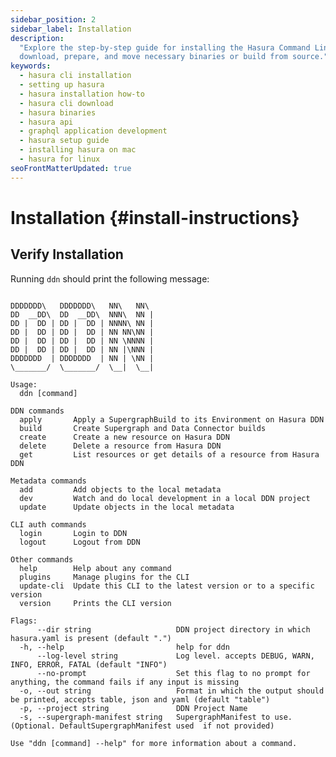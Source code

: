 ```yaml
---
sidebar_position: 2
sidebar_label: Installation
description:
  "Explore the step-by-step guide for installing the Hasura Command Line Interface for various systems. Learn how to
  download, prepare, and move necessary binaries or build from source."
keywords:
  - hasura cli installation
  - setting up hasura
  - hasura installation how-to
  - hasura cli download
  - hasura binaries
  - hasura api
  - graphql application development
  - hasura setup guide
  - installing hasura on mac
  - hasura for linux
seoFrontMatterUpdated: true
---
```



# Installation {#install-instructions}

<InstallTheCli />

## Verify Installation

Running `ddn` should print the following message:

```

DDDDDDD\   DDDDDDD\   NN\   NN\
DD  __DD\  DD  __DD\  NNN\  NN |
DD |  DD | DD |  DD | NNNN\ NN |
DD |  DD | DD |  DD | NN NN\NN |
DD |  DD | DD |  DD | NN \NNNN |
DD |  DD | DD |  DD | NN |\NNN |
DDDDDDD  | DDDDDDD  | NN | \NN |
\_______/  \_______/  \__|  \__|

Usage:
  ddn [command]

DDN commands
  apply       Apply a SupergraphBuild to its Environment on Hasura DDN
  build       Create Supergraph and Data Connector builds
  create      Create a new resource on Hasura DDN
  delete      Delete a resource from Hasura DDN
  get         List resources or get details of a resource from Hasura DDN

Metadata commands
  add         Add objects to the local metadata
  dev         Watch and do local development in a local DDN project
  update      Update objects in the local metadata

CLI auth commands
  login       Login to DDN
  logout      Logout from DDN

Other commands
  help        Help about any command
  plugins     Manage plugins for the CLI
  update-cli  Update this CLI to the latest version or to a specific version
  version     Prints the CLI version

Flags:
      --dir string                   DDN project directory in which hasura.yaml is present (default ".")
  -h, --help                         help for ddn
      --log-level string             Log level. accepts DEBUG, WARN, INFO, ERROR, FATAL (default "INFO")
      --no-prompt                    Set this flag to no prompt for anything, the command fails if any input is missing
  -o, --out string                   Format in which the output should be printed, accepts table, json and yaml (default "table")
  -p, --project string               DDN Project Name
  -s, --supergraph-manifest string   SupergraphManifest to use. (Optional. DefaultSupergraphManifest used  if not provided)

Use "ddn [command] --help" for more information about a command.

```
